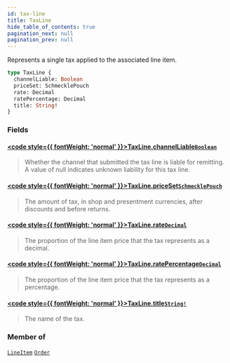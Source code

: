 ```yaml
---
id: tax-line
title: TaxLine
hide_table_of_contents: true
pagination_next: null
pagination_prev: null
---
```








Represents a single tax applied to the associated line item.

```graphql
type TaxLine {
  channelLiable: Boolean
  priceSet: SchmecklePouch
  rate: Decimal
  ratePercentage: Decimal
  title: String!
}
```


### Fields

#### [<code style={{ fontWeight: 'normal' }}>TaxLine.<b>channelLiable</b></code>](#)<Bullet />[`Boolean`](/scalars/boolean) <Badge class="secondary" text="scalar"/>
> Whether the channel that submitted the tax line is liable for remitting.
A value of null indicates unknown liability for this tax line.
> 

#### [<code style={{ fontWeight: 'normal' }}>TaxLine.<b>priceSet</b></code>](#)<Bullet />[`SchmecklePouch`](/objects/schmeckle-pouch) <Badge class="secondary" text="object"/>
> The amount of tax, in shop and presentment currencies, after discounts and before returns.
> 

#### [<code style={{ fontWeight: 'normal' }}>TaxLine.<b>rate</b></code>](#)<Bullet />[`Decimal`](/scalars/decimal) <Badge class="secondary" text="scalar"/>
> The proportion of the line item price that the tax represents as a decimal.
> 

#### [<code style={{ fontWeight: 'normal' }}>TaxLine.<b>ratePercentage</b></code>](#)<Bullet />[`Decimal`](/scalars/decimal) <Badge class="secondary" text="scalar"/>
> The proportion of the line item price that the tax represents as a percentage.
> 

#### [<code style={{ fontWeight: 'normal' }}>TaxLine.<b>title</b></code>](#)<Bullet />[`String!`](/scalars/string) <Badge class="secondary" text="non-null"/> <Badge class="secondary" text="scalar"/>
> The name of the tax.
> 



### Member of

[`LineItem`](/objects/line-item)  <Badge class="secondary" text="object"/><Bullet />[`Order`](/objects/order)  <Badge class="secondary" text="object"/>



